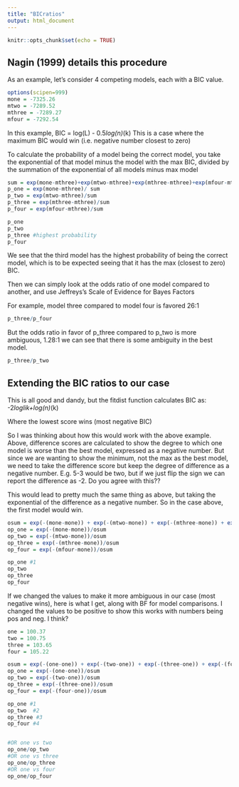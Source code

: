 ```yaml
---
title: "BICratios"
output: html_document
---
```


```r
knitr::opts_chunk$set(echo = TRUE)
```

## Nagin (1999) details this procedure

As an example, let's consider 4 competing models, each with a BIC value.

```r
options(scipen=999)
mone = -7325.26
mtwo = -7289.52
mthree = -7289.27
mfour = -7292.54
```

In this example, BIC = log(L) - 0.5*log(n)*(k)
This is a case where the maximum BIC would win (i.e. negative number closest to zero)

To calculate the probability of a model being the correct model, you take the exponential of that model minus the model with the max BIC, divided by the summation of the exponential of all models minus max model

```r
sum = exp(mone-mthree)+exp(mtwo-mthree)+exp(mthree-mthree)+exp(mfour-mthree)
p_one = exp(mone-mthree)/ sum
p_two = exp(mtwo-mthree)/sum
p_three = exp(mthree-mthree)/sum 
p_four = exp(mfour-mthree)/sum

p_one
p_two
p_three #highest probability
p_four
```

We see that the third model has the highest probability of being the correct model, which is to be expected seeing that it has the max (closest to zero) BIC. 

Then we can simply look at the odds ratio of one model compared to another, and use Jeffreys's Scale of Evidence for Bayes Factors

For example, model three compared to model four is favored 26:1

```r
p_three/p_four
```

But the odds ratio in favor of p_three compared to p_two is more ambiguous, 1.28:1
we can see that there is some ambiguity in the best model.

```r
p_three/p_two
```




## Extending the BIC ratios to our case

This is all good and dandy, but the fitdist function calculates BIC as:
 -2*loglik+log(n)*(k)

Where the lowest score wins (most negative BIC)

So I was thinking about how this would work with the above example. Above, difference scores are calculated to show the degree to which one model is worse than the best model, expressed as a negative number. But since we are wanting to show the minimum, not the max as the best model, we need to take the difference score but keep the degree of difference as a negative number. E.g. 5-3 would be two, but if we just flip the sign we can report the difference as -2. Do you agree with this??

This would lead to pretty much the same thing as above, but taking the exponential of the difference as a negative number. So in the case above, the first model would win.

```r
osum = exp(-(mone-mone)) + exp(-(mtwo-mone)) + exp(-(mthree-mone)) + exp(-(mfour-mone))
op_one = exp(-(mone-mone))/osum
op_two = exp(-(mtwo-mone))/osum
op_three = exp(-(mthree-mone))/osum
op_four = exp(-(mfour-mone))/osum

op_one #1
op_two 
op_three 
op_four 
```


If we changed the values to make it more ambiguous in our case (most negative wins), here is what I get, along with BF for model comparisons. I changed the values to be positive to show this works with numbers being pos and neg. I think?
```r
one = 100.37
two = 100.75
three = 103.65
four = 105.22

osum = exp(-(one-one)) + exp(-(two-one)) + exp(-(three-one)) + exp(-(four-one))
op_one = exp(-(one-one))/osum
op_two = exp(-(two-one))/osum
op_three = exp(-(three-one))/osum
op_four = exp(-(four-one))/osum

op_one #1
op_two  #2
op_three #3
op_four #4


#OR one vs two
op_one/op_two
#OR one vs three
op_one/op_three
#OR one vs four
op_one/op_four
```


